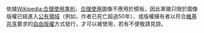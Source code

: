 <noinclude>{{template doc page viewed directly}}</noinclude>
<!-- 請在此線底下編輯模板的說明文件 -->
依據[[Wikipedia:合理使用準則]]，[[Wikipedia:合理使用|合理使用]]圖像不應用於模板，因此黨徽只限於圖像版權已經進入[[公有領域]]（例如，作者已死亡超過50年）、或版權擁有者以符合[[維基共享]]要求的[[自由版權]]方式發行，才可以被使用，若有不便敬請見諒。